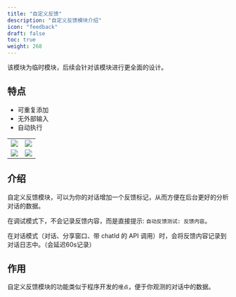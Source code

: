 ```yaml
---
title: "自定义反馈"
description: "自定义反馈模块介绍"
icon: "feedback"
draft: false
toc: true
weight: 268
---
```


该模块为临时模块，后续会针对该模块进行更全面的设计。

## 特点

- 可重复添加
- 无外部输入
- 自动执行


|                       |                       |
| --------------------- | --------------------- |
| ![](/imgs/customfeedback1.jpg) | ![](/imgs/customfeedback2.jpg) |
| ![](/imgs/customfeedback3.jpg) | ![](/imgs/customfeedback4.jpg) |


## 介绍

自定义反馈模块，可以为你的对话增加一个反馈标记，从而方便在后台更好的分析对话的数据。

在调试模式下，不会记录反馈内容，而是直接提示: `自动反馈测试: 反馈内容`。

在对话模式（对话、分享窗口、带 chatId 的 API 调用）时，会将反馈内容记录到对话日志中。（会延迟60s记录）

## 作用

自定义反馈模块的功能类似于程序开发的`埋点`，便于你观测的对话中的数据。